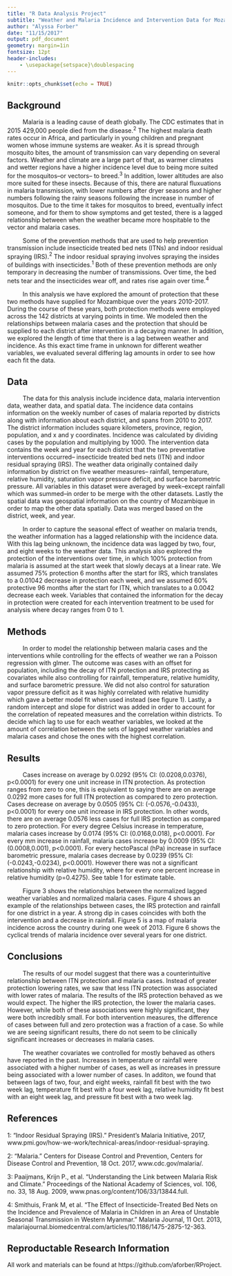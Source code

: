 ```yaml
---
title: "R Data Analysis Project"
subtitle: "Weather and Malaria Incidence and Intervention Data for Mozambique"
author: "Alyssa Forber"
date: "11/15/2017"
output: pdf_document
geometry: margin=1in
fontsize: 12pt 
header-includes:
    - \usepackage{setspace}\doublespacing
---
```


```r
knitr::opts_chunk$set(echo = TRUE)
```


## Background 

$\qquad$ Malaria is a leading cause of death globally. The CDC estimates that in 2015 429,000 people died from the disease.$^2$ The highest malaria death rates occur in Africa, and particularly in young children and pregnant women whose immune systems are weaker. As it is spread through mosquito bites, the amount of transmission can vary depending on several factors. Weather and climate are a large part of that, as warmer climates and wetter regions have a higher incidence level due to being more suited for the mosquitos--or vectors-- to breed.$^3$ In addition, lower altitudes are also more suited for these insects. Because of this, there are natural fluxuations in malaria transmission, with lower numbers after dryer seasons and higher numbers following the rainy seasons following the increase in number of mosquitos. Due to the time it takes for mosquitos to breed, eventually infect someone, and for them to show symptoms and get tested, there is a lagged relationship between when the weather became more hospitable to the vector and malaria cases. 

$\qquad$ Some of the prevention methods that are used to help prevention transmission include insecticide treated bed nets (ITNs) and indoor residual spraying (IRS).$^2$ The indoor residual spraying involves spraying the insides of buildings with insecticides.$^1$ Both of these prevention methods are only temporary in decreasing the number of transmissions. Over time, the bed nets tear and the insecticides wear off, and rates rise again over time.$^4$ 

$\qquad$ In this analysis we have explored the amount of protection that these two methods have supplied for Mozambique over the years 2010-2017. During the course of these years, both protection methods were employed across the 142 districts at varying points in time. We modeled then the relationships between malaria cases and the protection that should be supplied to each district after intervention in a decaying manner. In addition, we explored the length of time that there is a lag between weather and incidence. As this exact time frame in unknown for different weather variables, we evaluated several differing lag amounts in order to see how each fit the data. 



## Data

$\qquad$ The data for this analysis include incidence data, malaria intervention data, weather data, and spatial data. The incidence data contains information on the weekly number of cases of malaria reported by districts along with information about each district, and spans from 2010 to 2017. The district information includes square kilometers, province, region, population, and x and y coordinates. Incidence was calculated by dividing cases by the population and multiplying by 1000. The intervention data contains the week and year for each district that the two preventative interventions occurred-- insecticide treated bed nets (ITN) and indoor residual spraying (IRS). The weather data originally contained daily information by district on five weather measures-- rainfall, temperature, relative humidity, saturation vapor pressure deficit, and surface barometric pressure. All variables in this dataset were averaged by week--except rainfall which was summed--in order to be merge with the other datasets. Lastly the spatial data was geospatial information on the country of Mozambique in order to map the other data spatially. Data was merged based on the district, week, and year.

$\qquad$ In order to capture the seasonal effect of weather on malaria trends, the weather information has a lagged relationship with the incidence data. With this lag being unknown, the incidence data was lagged by two, four, and eight weeks to the weather data. This analysis also explored the protection of the interventions over time, in which 100% protection from malaria is assumed at the start week that slowly decays at a linear rate. We assumed 75% protection 6 months after the start for IRS, which translates to a 0.01042 decrease in protection each week, and we assumed 60% protective 96 months after the start for ITN, which translates to a 0.0042 decrease each week. Variables that contained the information for the decay in protection were created for each intervention treatment to be used for analysis where decay ranges from 0 to 1. 

## Methods 

$\qquad$ In order to model the relationship between malaria cases and the interventions while controlling for the effects of weather we ran a Poisson regression with glmer. The outcome was cases with an offset for population, including the decay of ITN protection and IRS protecting as covariates while also controlling for rainfall, temperature, relative humidity, and surface barometric pressure. We did not also control for saturation vapor pressure deficit as it was highly correlated with relative humidity which gave a better model fit when used instead (see figure 1). Lastly, a random intercept and slope for district was added in order to account for the correlation of repeated measures and the correlation within districts. To decide which lag to use for each weather variables, we looked at the amount of correlation between the sets of lagged weather variables and malaria cases and chose the ones with the highest correlation. 

## Results 

$\qquad$ Cases increase on average by 0.0292 (95% CI: (0.0208,0.0376), p<0.0001) for every one unit increase in ITN protection. As protection ranges from zero to one, this is equivalent to saying there are on average 0.0292 more cases for full ITN protection as compared to zero protection. Cases decrease on average by 0.0505 (95% CI: (-0.0576,-0.0433), p<0.0001) for every one unit increase in IRS protection. In other words, there are on average 0.0576 less cases for full IRS protection as compared to zero protection. For every degree Celsius increase in temperature, malaria cases increase by 0.0174 (95% CI: (0.0168,0.018), p<0.0001). For every mm increase in rainfall, malaria cases increase by 0.0009 (95% CI: (0.0008,0.001), p<0.0001).  For every hectoPascal (hPa) increase in surface barometric pressure, malaria cases decrease by 0.0239 (95% CI: (-0.0243,-0.0234), p<0.0001). However there was not a significant relationship with relative humidity, where for every one percent increase in relative humidity (p=0.4275). See table 1 for estimate table.

$\qquad$ Figure 3 shows the relationships between the normalized lagged weather variables and normalized malaria cases. Figure 4 shows an example of the relationships between cases, the IRS protection and rainfall for one district in a year. A strong dip in cases coincides with both the intervention and a decrease in rainfall. Figure 5 is a map of malaria incidence across the country during one week of 2013. Figure 6 shows the cyclical trends of malaria incidence over several years for one district. 

\centerline{Table 1: Poisson Regression Results}
\centerline{\includegraphics[height=3.5in]{/Users/alyssaforber/Documents/Denver/Fall2017/RPython/RProject/Estimates.png}}

\centerline{Figure 1: Correlation between humidity and vapor pressure}
\centerline{\includegraphics[height=3.2in]{/Users/alyssaforber/Documents/Denver/Fall2017/RPython/RProject/Hum_Pres.png}}



## Conclusions

$\qquad$ The results of our model suggest that there was a counterintuitive relationship between ITN protection and malaria cases. Instead of greater protection lowering rates, we saw that less ITN protection was associated with lower rates of malaria. The results of the IRS protection behaved as we would expect. The higher the IRS protection, the lower the malaria cases. However, while both of these associations were highly significant, they were both incredibly small. For both intervention measures, the difference of cases between full and zero protection was a fraction of a case. So while we are seeing significant results, there do not seem to be clinically significant increases or decreases in malaria cases. 

$\qquad$ The weather covariates we controlled for mostly behaved as others have reported in the past. Increases in temperature or rainfall were associated with a higher number of cases, as well as increases in pressure being associated with a lower number of cases. In additon, we found that between lags of two, four, and eight weeks, rainfall fit best with the two week lag, temperature fit best with a four week lag, relative humidity fit best with an eight week lag, and pressure fit best with a two week lag. 


\centerline{Figure 2: Malaria cases by province}
\centerline{\includegraphics[height=3.5in]{/Users/alyssaforber/Documents/Denver/Fall2017/RPython/RProject/province.png}}

\centerline{Figure 3: Normalized malaria cases and weather variables lagged by week}
\centerline{\includegraphics[height=4.1in]{/Users/alyssaforber/Documents/Denver/Fall2017/RPython/RProject/weather.png}}

\centerline{Figure 4: Normalized malaria cases with IRS protection and rainfall for 2016 in the Agnoche District}
\centerline{\includegraphics[height=3.7in]{/Users/alyssaforber/Documents/Denver/Fall2017/RPython/RProject/IRS.png}}

\centerline{Figure 5: Malaria incidence for 2013 week 20}
\centerline{\includegraphics[height=4.5in]{/Users/alyssaforber/Documents/Denver/Fall2017/RPython/RProject/incidence.png}}

\centerline{Figure 6: Malaria incidence for all Districts in each year in Pemba}
\centerline{\includegraphics[height=4in]{/Users/alyssaforber/Documents/Denver/Fall2017/RPython/RProject/pemba.png}}


## References

1: “Indoor Residual Spraying (IRS).” President's Malaria Initiative, 2017, www.pmi.gov/how-we-work/technical-areas/indoor-residual-spraying.

2: “Malaria.” Centers for Disease Control and Prevention, Centers for Disease Control and Prevention, 18 Oct. 2017, www.cdc.gov/malaria/.

3: Paaijmans, Krijn P., et al. “Understanding the Link between Malaria Risk and Climate.” Proceedings of the National Academy of Sciences, vol. 106, no. 33, 18 Aug. 2009, www.pnas.org/content/106/33/13844.full.

4: Smithuis, Frank M, et al. “The Effect of Insecticide-Treated Bed Nets on the Incidence and Prevalence of Malaria in Children in an Area of Unstable Seasonal Transmission in Western Myanmar.” Malaria Journal, 11 Oct. 2013, malariajournal.biomedcentral.com/articles/10.1186/1475-2875-12-363.




## Reproductable Research Information

All work and materials can be found at https://github.com/aforber/RProject.

